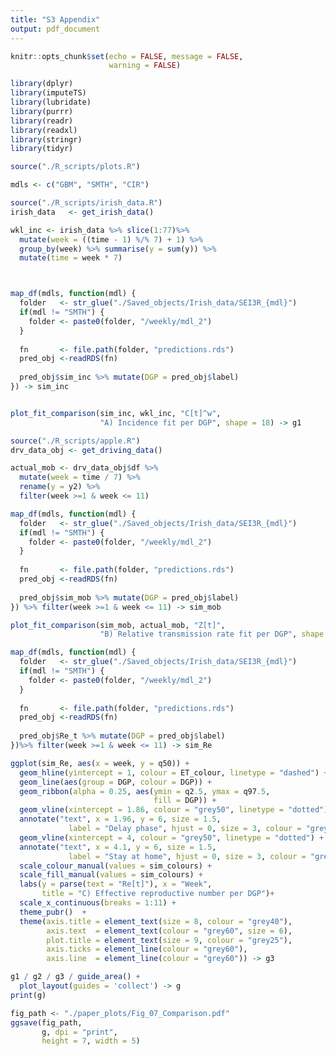 ```yaml
---
title: "S3 Appendix"
output: pdf_document
---
```


```r
knitr::opts_chunk$set(echo = FALSE, message = FALSE,
                      warning = FALSE)

library(dplyr)
library(imputeTS)
library(lubridate)
library(purrr)
library(readr)
library(readxl)
library(stringr)
library(tidyr)

source("./R_scripts/plots.R")
```

```r
mdls <- c("GBM", "SMTH", "CIR")
```


```r
source("./R_scripts/irish_data.R")
irish_data   <- get_irish_data()

wkl_inc <- irish_data %>% slice(1:77)%>%
  mutate(week = ((time - 1) %/% 7) + 1) %>% 
  group_by(week) %>% summarise(y = sum(y)) %>% 
  mutate(time = week * 7)



map_df(mdls, function(mdl) {
  folder   <- str_glue("./Saved_objects/Irish_data/SEI3R_{mdl}")
  if(mdl != "SMTH") {
    folder <- paste0(folder, "/weekly/mdl_2")
  }
  
  fn       <- file.path(folder, "predictions.rds") 
  pred_obj <-readRDS(fn)
  
  pred_obj$sim_inc %>% mutate(DGP = pred_obj$label)
}) -> sim_inc


plot_fit_comparison(sim_inc, wkl_inc, "C[t]^w",
                    "A) Incidence fit per DGP", shape = 18) -> g1
```

```r
source("./R_scripts/apple.R")
drv_data_obj <- get_driving_data()

actual_mob <- drv_data_obj$df %>% 
  mutate(week = time / 7) %>% 
  rename(y = y2) %>% 
  filter(week >=1 & week <= 11)

map_df(mdls, function(mdl) {
  folder   <- str_glue("./Saved_objects/Irish_data/SEI3R_{mdl}")
  if(mdl != "SMTH") {
    folder <- paste0(folder, "/weekly/mdl_2")
  }
  
  fn       <- file.path(folder, "predictions.rds") 
  pred_obj <-readRDS(fn)
  
  pred_obj$sim_mob %>% mutate(DGP = pred_obj$label)
}) %>% filter(week >=1 & week <= 11) -> sim_mob

plot_fit_comparison(sim_mob, actual_mob, "Z[t]",
                    "B) Relative transmission rate fit per DGP", shape = 16) -> g2
```

```r
map_df(mdls, function(mdl) {
  folder   <- str_glue("./Saved_objects/Irish_data/SEI3R_{mdl}")
  if(mdl != "SMTH") {
    folder <- paste0(folder, "/weekly/mdl_2")
  }
  
  fn       <- file.path(folder, "predictions.rds") 
  pred_obj <-readRDS(fn)
  
  pred_obj$Re_t %>% mutate(DGP = pred_obj$label)
})%>% filter(week >=1 & week <= 11) -> sim_Re

ggplot(sim_Re, aes(x = week, y = q50)) +
  geom_hline(yintercept = 1, colour = ET_colour, linetype = "dashed") +
  geom_line(aes(group = DGP, colour = DGP)) +
  geom_ribbon(alpha = 0.25, aes(ymin = q2.5, ymax = q97.5,
                                fill = DGP)) +
  geom_vline(xintercept = 1.86, colour = "grey50", linetype = "dotted") +
  annotate("text", x = 1.96, y = 6, size = 1.5,
             label = "Delay phase", hjust = 0, size = 3, colour = "grey50") +
  geom_vline(xintercept = 4, colour = "grey50", linetype = "dotted") +
  annotate("text", x = 4.1, y = 6, size = 1.5,
             label = "Stay at home", hjust = 0, size = 3, colour = "grey50") +
  scale_colour_manual(values = sim_colours) +
  scale_fill_manual(values = sim_colours) +
  labs(y = parse(text = "Re[t]"), x = "Week",
       title = "C) Effective reproductive number per DGP")+
  scale_x_continuous(breaks = 1:11) +
  theme_pubr()  +
  theme(axis.title = element_text(size = 8, colour = "grey40"),
        axis.text  = element_text(colour = "grey60", size = 6),
        plot.title = element_text(size = 9, colour = "grey25"),
        axis.ticks = element_line(colour = "grey60"),
        axis.line  = element_line(colour = "grey60")) -> g3
```

```r
g1 / g2 / g3 / guide_area() + 
  plot_layout(guides = 'collect') -> g
print(g)
```


```r
fig_path <- "./paper_plots/Fig_07_Comparison.pdf"
ggsave(fig_path, 
       g, dpi = "print",
       height = 7, width = 5)
```
       
